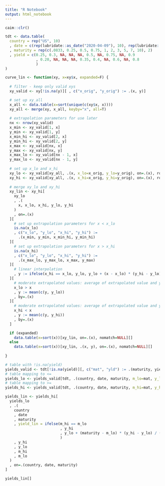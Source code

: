 ```yaml
---
title: "R Notebook"
output: html_notebook
---
```


```r
caim::clr()

tdt <- data.table(
  country = rep("US", 10)
  , date = c(rep(lubridate::as_date("2020-04-09"), 10), rep(lubridate::as_date("2020-04-10"), 10))
  , maturity = rep(c(.0833, 0.25, 0.5, 0.75, 1, 2, 3, 5, 7, 10), 2)
  , yield = c(0.25, 0.3, NA, NA, NA, 0.5, NA, 0.75, NA, 0.9
              , 0.20, NA, NA, NA, 0.35, 0.4, NA, 0.6, NA, 0.8
              )
)
```

```r
curve_lin <- function(xy, x=xy$x, expanded=F) {
  
  # filter - keep only valid xys
  xy_valid <- xy[!is.na(y)][ , c("x_orig", "y_orig") := .(x, y)]

  # set up xy_all
  x_all <- data.table(x=sort(unique(c(xy$x, x))))
  xy_all <- merge(xy, x_all, keyby="x", all=T)
  
  # extrapolation parameters for use later
  nx <- nrow(xy_valid)
  x_min <- xy_valid[1, x]
  y_min <- xy_valid[1, y]
  x_min_hi <- xy_valid[2, x]
  y_min_hi <- xy_valid[2, y]
  x_max <- xy_valid[nx, x]
  y_max <- xy_valid[nx, y]
  x_max_lo <- xy_valid[nx - 1, x]
  y_max_lo <- xy_valid[nx - 1, y]
  
  # set up x_lo and x_hi
  xy_lo <- xy_valid[xy_all, .(x, x_lo=x_orig, y_lo=y_orig), on=.(x), roll=T]
  xy_hi <- xy_valid[xy_all, .(x, x_hi=x_orig, y_hi=y_orig), on=.(x), roll=-Inf]
  
  # merge xy_lo and xy_hi
  xy_lin <- xy_hi[
    xy_lo
    , .(
      x, x_lo, x_hi, y_lo, y_hi
    )
    , on=.(x)
  ][
    # set up extrapolation parameters for x < x_lo
    is.na(x_lo)
    , c("x_lo", "y_lo", "x_hi", "y_hi") :=
      .(x_min, y_min, x_min_hi, y_min_hi)
  ][
    # set up extrapolation parameters for x > x_hi
    is.na(x_hi)
    , c("x_lo", "y_lo", "x_hi", "y_hi") :=
      .(x_max_lo, y_max_lo, x_max, y_max)
  ][
    # linear interpolation
    , y := ifelse(x_hi == x_lo, y_lo, y_lo + (x - x_lo) * (y_hi - y_lo) / (x_hi - x_lo))
  ][
    # moderate extrapolated values: average of extrapolated value and y_lo
    x_lo > x
    , y := mean(c(y, y_lo))
    , by=.(x)
  ][
    # moderate extrapolated values: average of extrapolated value and y_hi
    x_hi < x
    , y := mean(c(y, y_hi))
    , by=.(x)
  ]

  if (expanded)
    data.table(x=sort(x))[xy_lin, on=.(x), nomatch=NULL][]
  else
    data.table(x=sort(x))[xy_lin, .(x, y), on=.(x), nomatch=NULL][]
    
}
```


```r
# table with !is.na(yield)
yields_valid <- tdt[!is.na(yield)][, c("mat", "yld") := .(maturity, yield)]
# table mapping to <=
yields_lo <- yields_valid[tdt, .(country, date, maturity, m_lo=mat, y_lo=yld), on=.(country, date, maturity), roll=T]
# table mapping to >=
yields_hi <- yields_valid[tdt, .(country, date, maturity, m_hi=mat, y_hi=yld), on=.(country, date, maturity), roll=-Inf]

yields_lin <- yields_hi[
  yields_lo
  , .(
    country
    , date
    , maturity
    , yield_lin = ifelse(m_hi == m_lo
                         , y_hi
                         , y_lo + (maturity - m_lo) * (y_hi - y_lo) / (m_hi - m_lo)
                         )
    , y_hi
    , y_lo
    , m_hi
    , m_lo
  )
  , on=.(country, date, maturity)
]

yields_lin[]
```

